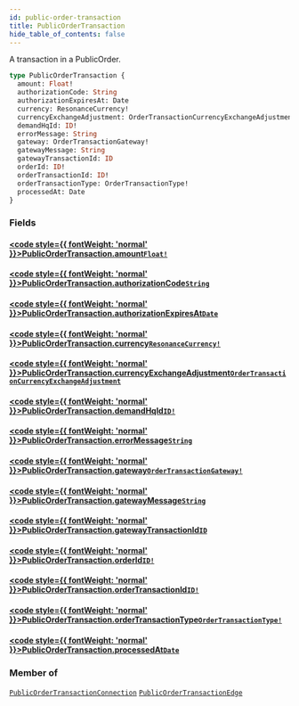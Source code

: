 ```yaml
---
id: public-order-transaction
title: PublicOrderTransaction
hide_table_of_contents: false
---
```








A transaction in a PublicOrder.

```graphql
type PublicOrderTransaction {
  amount: Float!
  authorizationCode: String
  authorizationExpiresAt: Date
  currency: ResonanceCurrency!
  currencyExchangeAdjustment: OrderTransactionCurrencyExchangeAdjustment
  demandHqId: ID!
  errorMessage: String
  gateway: OrderTransactionGateway!
  gatewayMessage: String
  gatewayTransactionId: ID
  orderId: ID!
  orderTransactionId: ID!
  orderTransactionType: OrderTransactionType!
  processedAt: Date
}
```


### Fields

#### [<code style={{ fontWeight: 'normal' }}>PublicOrderTransaction.<b>amount</b></code>](#)<Bullet />[`Float!`](/demand/api/graphql-storefront/reference/scalars/float) <Badge class="secondary" text="non-null"/> <Badge class="secondary" text="scalar"/>
> 
> 

#### [<code style={{ fontWeight: 'normal' }}>PublicOrderTransaction.<b>authorizationCode</b></code>](#)<Bullet />[`String`](/demand/api/graphql-storefront/reference/scalars/string) <Badge class="secondary" text="scalar"/>
> 
> 

#### [<code style={{ fontWeight: 'normal' }}>PublicOrderTransaction.<b>authorizationExpiresAt</b></code>](#)<Bullet />[`Date`](/demand/api/graphql-storefront/reference/scalars/date) <Badge class="secondary" text="scalar"/>
> 
> 

#### [<code style={{ fontWeight: 'normal' }}>PublicOrderTransaction.<b>currency</b></code>](#)<Bullet />[`ResonanceCurrency!`](/demand/api/graphql-storefront/reference/enums/resonance-currency) <Badge class="secondary" text="non-null"/> <Badge class="secondary" text="enum"/>
> 
> 

#### [<code style={{ fontWeight: 'normal' }}>PublicOrderTransaction.<b>currencyExchangeAdjustment</b></code>](#)<Bullet />[`OrderTransactionCurrencyExchangeAdjustment`](/demand/api/graphql-storefront/reference/objects/order-transaction-currency-exchange-adjustment) <Badge class="secondary" text="object"/>
> 
> 

#### [<code style={{ fontWeight: 'normal' }}>PublicOrderTransaction.<b>demandHqId</b></code>](#)<Bullet />[`ID!`](/demand/api/graphql-storefront/reference/scalars/id) <Badge class="secondary" text="non-null"/> <Badge class="secondary" text="scalar"/>
> 
> 

#### [<code style={{ fontWeight: 'normal' }}>PublicOrderTransaction.<b>errorMessage</b></code>](#)<Bullet />[`String`](/demand/api/graphql-storefront/reference/scalars/string) <Badge class="secondary" text="scalar"/>
> 
> 

#### [<code style={{ fontWeight: 'normal' }}>PublicOrderTransaction.<b>gateway</b></code>](#)<Bullet />[`OrderTransactionGateway!`](/demand/api/graphql-storefront/reference/enums/order-transaction-gateway) <Badge class="secondary" text="non-null"/> <Badge class="secondary" text="enum"/>
> 
> 

#### [<code style={{ fontWeight: 'normal' }}>PublicOrderTransaction.<b>gatewayMessage</b></code>](#)<Bullet />[`String`](/demand/api/graphql-storefront/reference/scalars/string) <Badge class="secondary" text="scalar"/>
> 
> 

#### [<code style={{ fontWeight: 'normal' }}>PublicOrderTransaction.<b>gatewayTransactionId</b></code>](#)<Bullet />[`ID`](/demand/api/graphql-storefront/reference/scalars/id) <Badge class="secondary" text="scalar"/>
> 
> 

#### [<code style={{ fontWeight: 'normal' }}>PublicOrderTransaction.<b>orderId</b></code>](#)<Bullet />[`ID!`](/demand/api/graphql-storefront/reference/scalars/id) <Badge class="secondary" text="non-null"/> <Badge class="secondary" text="scalar"/>
> 
> 

#### [<code style={{ fontWeight: 'normal' }}>PublicOrderTransaction.<b>orderTransactionId</b></code>](#)<Bullet />[`ID!`](/demand/api/graphql-storefront/reference/scalars/id) <Badge class="secondary" text="non-null"/> <Badge class="secondary" text="scalar"/>
> 
> 

#### [<code style={{ fontWeight: 'normal' }}>PublicOrderTransaction.<b>orderTransactionType</b></code>](#)<Bullet />[`OrderTransactionType!`](/demand/api/graphql-storefront/reference/enums/order-transaction-type) <Badge class="secondary" text="non-null"/> <Badge class="secondary" text="enum"/>
> 
> 

#### [<code style={{ fontWeight: 'normal' }}>PublicOrderTransaction.<b>processedAt</b></code>](#)<Bullet />[`Date`](/demand/api/graphql-storefront/reference/scalars/date) <Badge class="secondary" text="scalar"/>
> 
> 



### Member of

[`PublicOrderTransactionConnection`](/demand/api/graphql-storefront/reference/objects/public-order-transaction-connection)  <Badge class="secondary" text="object"/><Bullet />[`PublicOrderTransactionEdge`](/demand/api/graphql-storefront/reference/objects/public-order-transaction-edge)  <Badge class="secondary" text="object"/>



